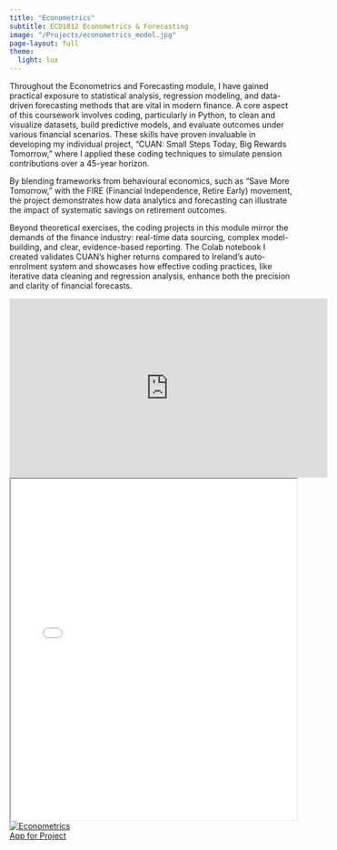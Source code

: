 ```yaml
---
title: "Econometrics"
subtitle: ECO1012 Econometrics & Forecasting
image: "/Projects/econometrics_model.jpg"
page-layout: full
theme:
  light: lux
---
```

Throughout the Econometrics and Forecasting module, I have gained practical exposure to statistical analysis, regression modeling, and data-driven forecasting methods that are vital in modern finance. A core aspect of this coursework involves coding, particularly in Python, to clean and visualize datasets, build predictive models, and evaluate outcomes under various financial scenarios. These skills have proven invaluable in developing my individual project, “CUAN: Small Steps Today, Big Rewards Tomorrow,” where I applied these coding techniques to simulate pension contributions over a 45-year horizon. 

By blending frameworks from behavioural economics, such as “Save More Tomorrow,” with the FIRE (Financial Independence, Retire Early) movement, the project demonstrates how data analytics and forecasting can illustrate the impact of systematic savings on retirement outcomes. 

Beyond theoretical exercises, the coding projects in this module mirror the demands of the finance industry: real-time data sourcing, complex model-building, and clear, evidence-based reporting. The Colab notebook I created validates CUAN’s higher returns compared to Ireland’s auto-enrolment system and showcases how effective coding practices, like iterative data cleaning and regression analysis, enhance both the precision and clarity of financial forecasts.


<iframe width="560" height="315" src="https://www.youtube.com/embed/VDf8ospPUS8?si=-9uniY2R_A2Whrg5" title="YouTube video player" frameborder="0" allow="accelerometer; autoplay; clipboard-write; encrypted-media; gyroscope; picture-in-picture; web-share" referrerpolicy="strict-origin-when-cross-origin" allowfullscreen></iframe>

<iframe width="100%" height="600px" src=projects/EconomicsAssigmentv2.pdf> </iframe>


<div class="video-grid">
  
  <a href="https://econometrics.streamlit.app" target="_blank" class="video-card">
    <img src="streamlit.png" alt="Econometrics">
    <div class="video-title">App for Project</div>
  </a>
</div>
